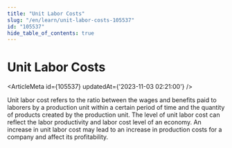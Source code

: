 ```yaml
---
title: "Unit Labor Costs"
slug: "/en/learn/unit-labor-costs-105537"
id: "105537"
hide_table_of_contents: true
---
```



# Unit Labor Costs

<ArticleMeta id={105537} updatedAt={'2023-11-03 02:21:00'} />
<div className='border-solid border-b border-t-0 my-4 border-[var(--ifm-color-gray-300)]' />

Unit labor cost refers to the ratio between the wages and benefits paid to laborers by a production unit within a certain period of time and the quantity of products created by the production unit. The level of unit labor cost can reflect the labor productivity and labor cost level of an economy. An increase in unit labor cost may lead to an increase in production costs for a company and affect its profitability.
